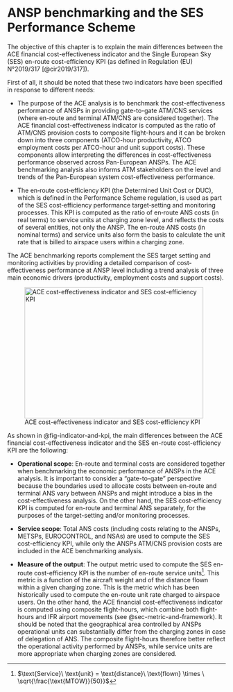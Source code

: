 # ANSP benchmarking and the SES Performance Scheme

The objective of this chapter is to explain the main differences between the ACE financial cost-effectiveness indicator and the Single European Sky (SES) en-route cost-efficiency KPI (as defined in Regulation (EU) N°2019/317 [@cir2019/317]).

First of all, it should be noted that these two indicators have been specified in response to different needs:

-   The purpose of the ACE analysis is to benchmark the cost-effectiveness performance of ANSPs in providing gate-to-gate ATM/CNS services (where en-route and terminal ATM/CNS are considered together). The ACE financial cost-effectiveness indicator is computed as the ratio of ATM/CNS provision costs to composite flight-hours and it can be broken down into three components (ATCO-hour productivity, ATCO employment costs per ATCO-hour and unit support costs). These components allow interpreting the differences in cost-effectiveness performance observed across Pan-European ANSPs. The ACE benchmarking analysis also informs ATM stakeholders on the level and trends of the Pan-European system cost-effectiveness performance.

-   The en‐route cost‐efficiency KPI (the Determined Unit Cost or DUC), which is defined in the Performance Scheme regulation, is used as part of the SES cost‐efficiency performance target‐setting and monitoring processes. This KPI is computed as the ratio of en‐route ANS costs (in real terms) to service units at charging zone level, and reflects the costs of several entities, not only the ANSP. The en-route ANS costs (in nominal terms) and service units also form the basis to calculate the unit rate that is billed to airspace users within a charging zone.

The ACE benchmarking reports complement the SES target setting and monitoring activities by providing a detailed comparison of cost-effectiveness performance at ANSP level including a trend analysis of three main economic drivers (productivity, employment costs and support costs).

![ACE cost-effectiveness indicator and SES cost-efficiency KPI](./images/image12.png){#fig-indicator-and-kpi width="4.287999781277341in" height="3.144215879265092in"}

As shown in @fig-indicator-and-kpi, the main differences between the ACE financial cost-effectiveness indicator and the SES en-route cost-efficiency KPI are the following:

-   **Operational scope**: En-route and terminal costs are considered  together when benchmarking the economic performance of ANSPs in  the ACE analysis. It is important to consider a "gate-to-gate"  perspective because the boundaries used to allocate costs between  en-route and terminal ANS vary between ANSPs and might introduce a  bias in the cost-effectiveness analysis. On the other hand, the  SES cost-efficiency KPI is computed for en-route and terminal ANS  separately, for the purposes of the target-setting and/or  monitoring processes.

-   **Service scope**: Total ANS costs (including costs relating to the  ANSPs, METSPs, EUROCONTROL, and NSAs) are used to compute the SES  cost-efficiency KPI, while only the ANSPs ATM/CNS provision costs  are included in the ACE benchmarking analysis.

-   **Measure of the output**: The output metric used to compute the SES  en-route cost-efficiency KPI is the number of en-route service  units[^5]. This metric is a function of the aircraft weight and of  the distance flown within a given charging zone. This is the  metric which has been historically used to compute the en-route  unit rate charged to airspace users. On the other hand, the ACE  financial cost-effectiveness indicator is computed using composite  flight-hours, which combine both flight-hours and IFR airport  movements (see @sec-metric-and-framework). It should be noted that the  geographical area controlled by ANSPs operational units can  substantially differ from the charging zones in case of delegation  of ANS. The composite flight-hours therefore better reflect the  operational activity performed by ANSPs, while service units are  more appropriate when charging zones are considered.

[^5]: $\text{Service}\ \text{unit} = \text{distance}\ \text{flown} \times \ \sqrt{\frac{\text{MTOW}}{50}}$
